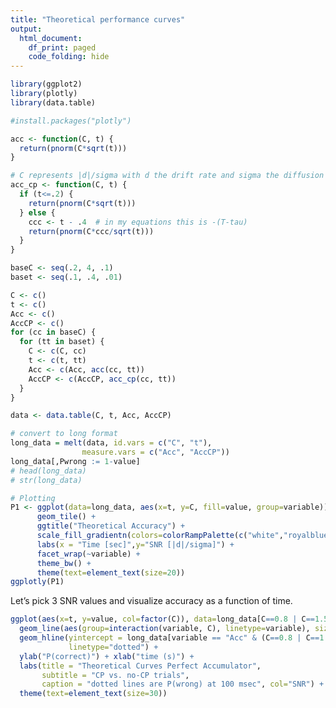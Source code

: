 ```yaml
---
title: "Theoretical performance curves"
output:
  html_document:
    df_print: paged
    code_folding: hide
---
```


```r
library(ggplot2)
library(plotly)
library(data.table)
```

```r
#install.packages("plotly")
```

```r
acc <- function(C, t) {
  return(pnorm(C*sqrt(t)))
}

# C represents |d|/sigma with d the drift rate and sigma the diffusion constant
acc_cp <- function(C, t) {
  if (t<=.2) {
    return(pnorm(C*sqrt(t)))
  } else {
    ccc <- t - .4  # in my equations this is -(T-tau) 
    return(pnorm(C*ccc/sqrt(t)))
  }
}

baseC <- seq(.2, 4, .1)
baset <- seq(.1, .4, .01)

C <- c()
t <- c()
Acc <- c()
AccCP <- c()
for (cc in baseC) {
  for (tt in baset) {
    C <- c(C, cc)
    t <- c(t, tt)
    Acc <- c(Acc, acc(cc, tt))
    AccCP <- c(AccCP, acc_cp(cc, tt))
  }
}

data <- data.table(C, t, Acc, AccCP)

# convert to long format
long_data = melt(data, id.vars = c("C", "t"),
                measure.vars = c("Acc", "AccCP"))
long_data[,Pwrong := 1-value]
# head(long_data)
# str(long_data)
```

```r
# Plotting
P1 <- ggplot(data=long_data, aes(x=t, y=C, fill=value, group=variable)) + 
      geom_tile() +
      ggtitle("Theoretical Accuracy") + 
      scale_fill_gradientn(colors=colorRampPalette(c("white","royalblue","seagreen","orange","red","brown"))(500),name="Accuracy\n[P(correct)]") +
      labs(x = "Time [sec]",y="SNR [|d|/sigma]") +
      facet_wrap(~variable) + 
      theme_bw() + 
      theme(text=element_text(size=20))
ggplotly(P1)
```

Let's pick 3 SNR values and visualize accuracy as a function of time.
```r
ggplot(aes(x=t, y=value, col=factor(C)), data=long_data[C==0.8 | C==1.5 | abs(C-3)<0.0001,]) + 
  geom_line(aes(group=interaction(variable, C), linetype=variable), size=2) +
  geom_hline(yintercept = long_data[variable == "Acc" & (C==0.8 | C==1.5 | abs(C-3)<0.0001) & t ==.1, Pwrong],
             linetype="dotted") +
  ylab("P(correct)") + xlab("time (s)") +
  labs(title = "Theoretical Curves Perfect Accumulator",
       subtitle = "CP vs. no-CP trials",
       caption = "dotted lines are P(wrong) at 100 msec", col="SNR") +
  theme(text=element_text(size=30)) 
```

